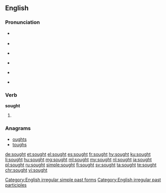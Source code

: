 ==English==

===Pronunciation===
* {{a|UK}} {{IPA|/sɔːt/}}
* {{rhymes|ɔːt}}
* {{a|US}} {{IPA|/sɔt/}}
* {{a|cot-caught}} {{IPA|/sɑt/}}
* {{audio|en-us-sought.ogg|Audio (US)|lang=en}}
* {{homophones|lang=en|sort}} {{qualifier|in [[non-rhotic]] accents}}

===Verb===
'''sought'''

# {{en-past of|seek}}

===Anagrams===
* [[oughts#English|oughts]]
* [[toughs#English|toughs]]

[[Category:English irregular simple past forms]]
[[Category:English irregular past participles]]

[[de:sought]]
[[et:sought]]
[[el:sought]]
[[es:sought]]
[[fr:sought]]
[[hy:sought]]
[[ku:sought]]
[[li:sought]]
[[hu:sought]]
[[mg:sought]]
[[ml:sought]]
[[my:sought]]
[[nl:sought]]
[[ja:sought]]
[[pl:sought]]
[[ru:sought]]
[[simple:sought]]
[[fi:sought]]
[[sv:sought]]
[[ta:sought]]
[[te:sought]]
[[chr:sought]]
[[vi:sought]]